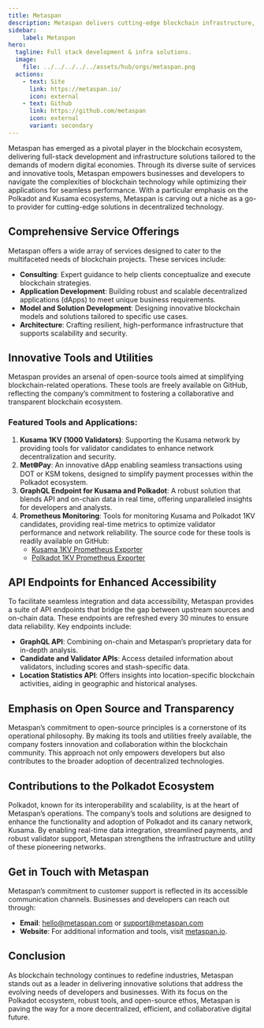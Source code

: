 ```yaml
---
title: Metaspan
description: Metaspan delivers cutting-edge blockchain infrastructure, tools, and services, empowering Polkadot and Kusama ecosystems with innovation and efficiency.
sidebar:
    label: Metaspan
hero:
  tagline: Full stack development & infra solutions.
  image: 
    file: ../../../../../assets/hub/orgs/metaspan.png
  actions:
    - text: Site
      link: https://metaspan.io/
      icon: external
    - text: Github
      link: https://github.com/metaspan
      icon: external
      variant: secondary
---
```



Metaspan has emerged as a pivotal player in the blockchain ecosystem, delivering full-stack development and infrastructure solutions tailored to the demands of modern digital economies. Through its diverse suite of services and innovative tools, Metaspan empowers businesses and developers to navigate the complexities of blockchain technology while optimizing their applications for seamless performance. With a particular emphasis on the Polkadot and Kusama ecosystems, Metaspan is carving out a niche as a go-to provider for cutting-edge solutions in decentralized technology.

## Comprehensive Service Offerings
Metaspan offers a wide array of services designed to cater to the multifaceted needs of blockchain projects. These services include:
- **Consulting**: Expert guidance to help clients conceptualize and execute blockchain strategies.
- **Application Development**: Building robust and scalable decentralized applications (dApps) to meet unique business requirements.
- **Model and Solution Development**: Designing innovative blockchain models and solutions tailored to specific use cases.
- **Architecture**: Crafting resilient, high-performance infrastructure that supports scalability and security.

## Innovative Tools and Utilities
Metaspan provides an arsenal of open-source tools aimed at simplifying blockchain-related operations. These tools are freely available on GitHub, reflecting the company’s commitment to fostering a collaborative and transparent blockchain ecosystem.

### Featured Tools and Applications:
1. **Kusama 1KV (1000 Validators)**: Supporting the Kusama network by providing tools for validator candidates to enhance network decentralization and security.
2. **Met🌐Pay**: An innovative dApp enabling seamless transactions using DOT or KSM tokens, designed to simplify payment processes within the Polkadot ecosystem.
3. **GraphQL Endpoint for Kusama and Polkadot**: A robust solution that blends API and on-chain data in real time, offering unparalleled insights for developers and analysts. 
4. **Prometheus Monitoring**: Tools for monitoring Kusama and Polkadot 1KV candidates, providing real-time metrics to optimize validator performance and network reliability. The source code for these tools is readily available on GitHub:
   - [Kusama 1KV Prometheus Exporter](https://github.com/metaspan/kusama-1kv-prometheus-exporter)
   - [Polkadot 1KV Prometheus Exporter](https://github.com/metaspan/polkadot-1kv-prometheus-exporter)

## API Endpoints for Enhanced Accessibility
To facilitate seamless integration and data accessibility, Metaspan provides a suite of API endpoints that bridge the gap between upstream sources and on-chain data. These endpoints are refreshed every 30 minutes to ensure data reliability. Key endpoints include:

- **GraphQL API**: Combining on-chain and Metaspan’s proprietary data for in-depth analysis.
- **Candidate and Validator APIs**: Access detailed information about validators, including scores and stash-specific data.
- **Location Statistics API**: Offers insights into location-specific blockchain activities, aiding in geographic and historical analyses.

## Emphasis on Open Source and Transparency
Metaspan’s commitment to open-source principles is a cornerstone of its operational philosophy. By making its tools and utilities freely available, the company fosters innovation and collaboration within the blockchain community. This approach not only empowers developers but also contributes to the broader adoption of decentralized technologies.

## Contributions to the Polkadot Ecosystem
Polkadot, known for its interoperability and scalability, is at the heart of Metaspan’s operations. The company’s tools and solutions are designed to enhance the functionality and adoption of Polkadot and its canary network, Kusama. By enabling real-time data integration, streamlined payments, and robust validator support, Metaspan strengthens the infrastructure and utility of these pioneering networks.

## Get in Touch with Metaspan
Metaspan’s commitment to customer support is reflected in its accessible communication channels. Businesses and developers can reach out through:
- **Email**: [hello@metaspan.com](mailto:hello@metaspan.com) or [support@metaspan.com](mailto:support@metaspan.com)
- **Website**: For additional information and tools, visit [metaspan.io](https://metaspan.io).

## Conclusion
As blockchain technology continues to redefine industries, Metaspan stands out as a leader in delivering innovative solutions that address the evolving needs of developers and businesses. With its focus on the Polkadot ecosystem, robust tools, and open-source ethos, Metaspan is paving the way for a more decentralized, efficient, and collaborative digital future.
